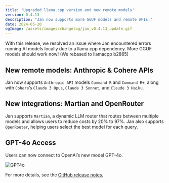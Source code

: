 ```yaml
---
title: 'Upgraded llama.cpp version and new remote models'
version: 0.4.13
description: "Jan now supports more GGUF models and remote APIs."
date: 2024-05-20
ogImage: /assets/images/changelog/jan_v0.4.13_update.gif
---
```



<ChangelogHeader/>

With this release, we resolved an issue where Jan encountered errors running AI models locally due to a llama.cpp dependency. More GGUF models should work now! (We rebased to llamacpp b2865)

## New remote models: Anthropic & Cohere APIs

Jan now supports `Anthropic API` models `Command R` and `Command R+`, along with `Cohere`’s `Claude 3 Opus`, `Claude 3 Sonnet`, and `Claude 3 Haiku`.

## New integrations: Martian and OpenRouter

Jan supports `Martian`, a dynamic LLM router that routes between multiple models and allows users to reduce costs by 20% to 97%. Jan also supports `OpenRouter`, helping users select the best model for each query.

## GPT-4o Access

Users can now connect to OpenAI’s new model GPT-4o.

![GPT4o](/assets/images/changelog/jan_v0_4_13_openai_gpt4o.gif)

For more details, see the [GitHub release notes.](https://github.com/janhq/jan/releases/tag/v0.4.13)
